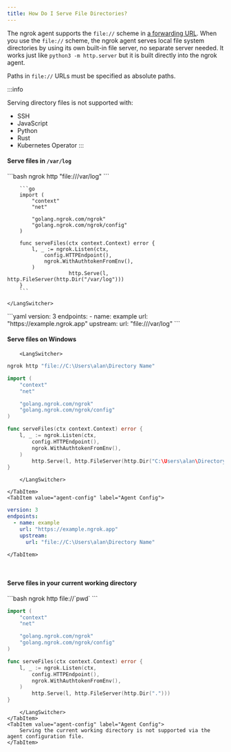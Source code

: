 ```yaml
---
title: How Do I Serve File Directories?
---
```




The ngrok agent supports the `file://` scheme in [a forwarding URL](/universal-gateway/agent-forwarding/). When you use the `file://` scheme, the ngrok agent serves local file system directories by using its own built-in file server, no separate server needed. It works just like `python3 -m http.server` but it is built directly into the ngrok agent.

Paths in `file://` URLs must be specified as absolute paths.

:::info

Serving directory files is not supported with:

- SSH
- JavaScript
- Python
- Rust
- Kubernetes Operator
  :::

#### Serve files in `/var/log`

<Tabs groupId="endpoint-type" queryString="ept">
<TabItem value="agent-endpoint" label="Agent Endpoint" default>
	<LangSwitcher>
		```bash
		ngrok http "file:///var/log"
		```

    	```go
    	import (
    		"context"
    		"net"

    		"golang.ngrok.com/ngrok"
    		"golang.ngrok.com/ngrok/config"
    	)

    	func serveFiles(ctx context.Context) error {
    		l, _ := ngrok.Listen(ctx,
    			config.HTTPEndpoint(),
    			ngrok.WithAuthtokenFromEnv(),
    		)
    					http.Serve(l, http.FileServer(http.Dir("/var/log")))
    	}
    	```

    </LangSwitcher>

</TabItem>

<TabItem value="agent-config" label="Agent Config">
```yaml
version: 3
endpoints:
  - name: example
    url: "https://example.ngrok.app"
    upstream:
      url: "file:///var/log"
```

</TabItem>

</Tabs>

#### Serve files on Windows

<Tabs groupId="endpoint-type" queryString="ept">
	<TabItem value="agent-endpoint" label="Agent Endpoint" default>
		
		<LangSwitcher>
```bash
ngrok http "file://C:\Users\alan\Directory Name"
```

```go
import (
	"context"
	"net"

	"golang.ngrok.com/ngrok"
	"golang.ngrok.com/ngrok/config"
)

func serveFiles(ctx context.Context) error {
	l, _ := ngrok.Listen(ctx,
		config.HTTPEndpoint(),
		ngrok.WithAuthtokenFromEnv(),
	)
        http.Serve(l, http.FileServer(http.Dir("C:\Users\alan\Directory Name")))
}
```

    	</LangSwitcher>

    </TabItem>
    <TabItem value="agent-config" label="Agent Config">

```yaml
version: 3
endpoints:
  - name: example
    url: "https://example.ngrok.app"
    upstream:
      url: "file://C:\Users\alan\Directory Name"
```

    </TabItem>

</Tabs>

<br />

#### Serve files in your current working directory

<Tabs groupId="endpoint-type" queryString="ept">
	<TabItem value="agent-endpoint" label="Agent Endpoint" default>
		<LangSwitcher>
```bash
ngrok http file://`pwd`
```

```go
import (
	"context"
	"net"

	"golang.ngrok.com/ngrok"
	"golang.ngrok.com/ngrok/config"
)

func serveFiles(ctx context.Context) error {
	l, _ := ngrok.Listen(ctx,
		config.HTTPEndpoint(),
		ngrok.WithAuthtokenFromEnv(),
	)
        http.Serve(l, http.FileServer(http.Dir(".")))
}
```

    	</LangSwitcher>
    </TabItem>
    <TabItem value="agent-config" label="Agent Config">
    	Serving the current working directory is not supported via the agent configuration file.
    </TabItem>

</Tabs>
